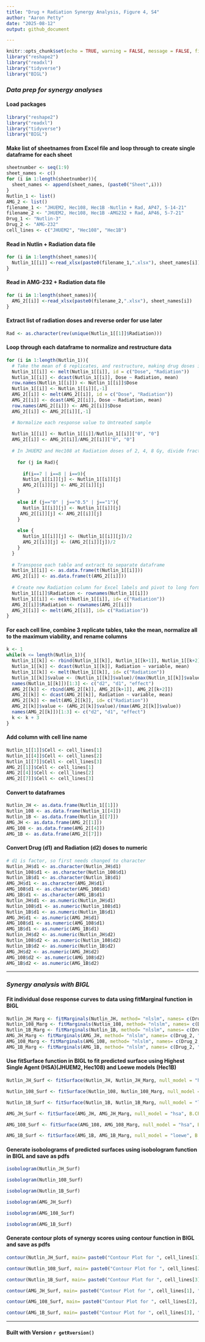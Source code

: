 ```yaml
---
title: "Drug + Radiation Synergy Analysis, Figure 4, S4"
author: "Aaron Petty"
date: "2025-08-12"
output: github_document

---
```


```r
knitr::opts_chunk$set(echo = TRUE, warning = FALSE, message = FALSE, fig.path = 'Figs/')
library("reshape2")
library("readxl")
library("tidyverse")
library("BIGL")
```

### *Data prep for synergy analyses*

#### Load packages
```r
library("reshape2")
library("readxl")
library("tidyverse")
library("BIGL")
```
#### Make list of sheetnames from Excel file and loop through to create single dataframe for each sheet 
```r
sheetnumber <- seq(1:9)
sheet_names <- c()
for (i in 1:length(sheetnumber)){
  sheet_names <- append(sheet_names, (paste0("Sheet",i)))
}
Nutlin_1 <- list()
AMG_2 <- list()
filename_1 <- "JHUEM2, Hec108, Hec1B -Nutlin + Rad, AP47, 5-14-21"
filename_2 <- "JHUEM2, Hec108, Hec1B -AMG232 + Rad, AP46, 5-7-21"
Drug_1 <- "Nutlin-3"
Drug_2 <- "AMG-232"
cell_lines <- c("JHUEM2", "Hec108", "Hec1B")
```
#### Read in Nutlin + Radiation data file
```r
for (i in 1:length(sheet_names)){
  Nutlin_1[[i]] <-read_xlsx(paste0(filename_1,".xlsx"), sheet_names[i])
}
```
#### Read in AMG-232 + Radiation data file
```r
for (i in 1:length(sheet_names)){
  AMG_2[[i]] <-read_xlsx(paste0(filename_2,".xlsx"), sheet_names[i])
}
```
#### Extract list of radiation doses and reverse order for use later
```r
Rad <- as.character(rev(unique(Nutlin_1[[1]]$Radiation)))
```
#### Loop through each dataframe to normalize and restructure data 

```r

for (i in 1:length(Nutlin_1)){
  # Take the mean of 6 replicates, and restructure, making drug doses into     rownames 
  Nutlin_1[[i]] <- melt(Nutlin_1[[i]], id = c("Dose", "Radiation"))
  Nutlin_1[[i]] <- dcast(Nutlin_1[[i]], Dose ~ Radiation, mean)
  row.names(Nutlin_1[[i]]) <- Nutlin_1[[i]]$Dose
  Nutlin_1[[i]] <- Nutlin_1[[i]][,-1]
  AMG_2[[i]] <- melt(AMG_2[[i]], id = c("Dose", "Radiation"))
  AMG_2[[i]] <- dcast(AMG_2[[i]], Dose ~ Radiation, mean)
  row.names(AMG_2[[i]]) <- AMG_2[[i]]$Dose
  AMG_2[[i]] <- AMG_2[[i]][,-1]

  # Normalize each response value to Untreated sample
  
  Nutlin_1[[i]] <- Nutlin_1[[i]]/Nutlin_1[[i]]["0", "0"]
  AMG_2[[i]] <- AMG_2[[i]]/AMG_2[[i]]["0", "0"]
  
  # In JHUEM2 and Hec108 at Radiation doses of 2, 4, 8 Gy, divide fraction surviving by 2 because plated at twice the density
  
    for (j in Rad){
    
      if(i==7 | i==8 | i==9){
      Nutlin_1[[i]][j] <- Nutlin_1[[i]][j]
      AMG_2[[i]][j] <- AMG_2[[i]][j]
    }
      
    else if (j=="0" | j=="0.5" | j=="1"){
      Nutlin_1[[i]][j] <- Nutlin_1[[i]][j]
     AMG_2[[i]][j] <- AMG_2[[i]][j]
    }
    
    else {
      Nutlin_1[[i]][j] <- (Nutlin_1[[i]][j])/2
      AMG_2[[i]][j] <- (AMG_2[[i]][j])/2
    }
  }
  
  # Transpose each table and extract to separate dataframe
  Nutlin_1[[i]] <- as.data.frame(t(Nutlin_1[[i]]))
  AMG_2[[i]] <- as.data.frame(t(AMG_2[[i]]))
  
  # Create new Radiation column for Excel labels and pivot to long form
  Nutlin_1[[i]]$Radiation <- rownames(Nutlin_1[[i]])
  Nutlin_1[[i]] <- melt(Nutlin_1[[i]], id= c("Radiation"))
  AMG_2[[i]]$Radiation <- rownames(AMG_2[[i]])
  AMG_2[[i]] <- melt(AMG_2[[i]], id= c("Radiation"))
}
```

#### For each cell line, combine 3 replicate tables, take the mean, normalize all to the maximum viability, and rename columns
```r
k <- 1
while(k <= length(Nutlin_1)){
  Nutlin_1[[k]] <- rbind(Nutlin_1[[k]], Nutlin_1[[k+1]], Nutlin_1[[k+2]])
  Nutlin_1[[k]] <- dcast(Nutlin_1[[k]], Radiation ~ variable, mean)
  Nutlin_1[[k]] <- melt(Nutlin_1[[k]], id= c("Radiation"))
  Nutlin_1[[k]]$value <- (Nutlin_1[[k]]$value)/(max(Nutlin_1[[k]]$value))
  names(Nutlin_1[[k]])[1:3] <- c("d2", "d1", "effect")
  AMG_2[[k]] <- rbind(AMG_2[[k]], AMG_2[[k+1]], AMG_2[[k+2]])
  AMG_2[[k]] <- dcast(AMG_2[[k]], Radiation ~ variable, mean)
  AMG_2[[k]] <- melt(AMG_2[[k]], id= c("Radiation"))
  AMG_2[[k]]$value <- (AMG_2[[k]]$value)/(max(AMG_2[[k]]$value))
  names(AMG_2[[k]])[1:3] <- c("d2", "d1", "effect")
  k <- k + 3
}
```
#### Add column with cell line name
```r
Nutlin_1[[1]]$Cell <- cell_lines[1]
Nutlin_1[[4]]$Cell <- cell_lines[2]
Nutlin_1[[7]]$Cell <- cell_lines[3]
AMG_2[[1]]$Cell <- cell_lines[1]
AMG_2[[4]]$Cell <- cell_lines[2]
AMG_2[[7]]$Cell <- cell_lines[3]
```

#### Convert to dataframes
```r
Nutlin_JH <- as.data.frame(Nutlin_1[[1]])
Nutlin_108 <- as.data.frame(Nutlin_1[[4]])
Nutlin_1B <- as.data.frame(Nutlin_1[[7]])
AMG_JH <- as.data.frame(AMG_2[[1]])
AMG_108 <- as.data.frame(AMG_2[[4]])
AMG_1B <- as.data.frame(AMG_2[[7]])
```

#### Convert Drug (d1) and Radiation (d2) doses to numeric 

```r
# d1 is factor, so first needs changed to character
Nutlin_JH$d1 <- as.character(Nutlin_JH$d1)
Nutlin_108$d1 <- as.character(Nutlin_108$d1)
Nutlin_1B$d1 <- as.character(Nutlin_1B$d1)
AMG_JH$d1 <- as.character(AMG_JH$d1)
AMG_108$d1 <- as.character(AMG_108$d1)
AMG_1B$d1 <- as.character(AMG_1B$d1)
Nutlin_JH$d1 <- as.numeric(Nutlin_JH$d1)
Nutlin_108$d1 <- as.numeric(Nutlin_108$d1)
Nutlin_1B$d1 <- as.numeric(Nutlin_1B$d1)
AMG_JH$d1 <- as.numeric(AMG_JH$d1)
AMG_108$d1 <- as.numeric(AMG_108$d1)
AMG_1B$d1 <- as.numeric(AMG_1B$d1)
Nutlin_JH$d2 <- as.numeric(Nutlin_JH$d2)
Nutlin_108$d2 <- as.numeric(Nutlin_108$d2)
Nutlin_1B$d2 <- as.numeric(Nutlin_1B$d2)
AMG_JH$d2 <- as.numeric(AMG_JH$d2)
AMG_108$d2 <- as.numeric(AMG_108$d2)
AMG_1B$d2 <- as.numeric(AMG_1B$d2)
```

---

### *Synergy analysis with BIGL*
#### Fit individual dose response curves to data using fitMarginal function in BIGL
```r
Nutlin_JH_Marg <- fitMarginals(Nutlin_JH, method= "nlslm", names= c(Drug_1, "Radiation"))
Nutlin_108_Marg <- fitMarginals(Nutlin_108, method= "nlslm", names= c(Drug_1, "Radiation"))
Nutlin_1B_Marg <- fitMarginals(Nutlin_1B, method= "nlslm", names= c(Drug_1, "Radiation"))
AMG_JH_Marg <- fitMarginals(AMG_JH, method= "nlslm", names= c(Drug_2, "Radiation"))
AMG_108_Marg <- fitMarginals(AMG_108, method= "nlslm", names= c(Drug_2, "Radiation"))
AMG_1B_Marg <- fitMarginals(AMG_1B, method= "nlslm", names= c(Drug_2, "Radiation"))
```

#### Use fitSurface function in BIGL to fit predicted surface using Highest Single Agent (HSA)(JHUEM2, Hec108) and Loewe models (Hec1B)
```r
Nutlin_JH_Surf <- fitSurface(Nutlin_JH, Nutlin_JH_Marg, null_model = "hsa", B.CP = 50, statistic = "both")

Nutlin_108_Surf <- fitSurface(Nutlin_108, Nutlin_108_Marg, null_model = "hsa", B.CP = 50, statistic = "both")

Nutlin_1B_Surf <- fitSurface(Nutlin_1B, Nutlin_1B_Marg, null_model = "loewe", B.CP = 50, statistic = "both")

AMG_JH_Surf <- fitSurface(AMG_JH, AMG_JH_Marg, null_model = "hsa", B.CP = 50, statistic = "both")

AMG_108_Surf <- fitSurface(AMG_108, AMG_108_Marg, null_model = "hsa", B.CP = 50, statistic = "both")

AMG_1B_Surf <- fitSurface(AMG_1B, AMG_1B_Marg, null_model = "loewe", B.CP = 50, statistic = "both")
```

#### Generate isobolograms of predicted surfaces using isobologram function in BIGL and save as pdfs
```r
isobologram(Nutlin_JH_Surf)

isobologram(Nutlin_108_Surf)

isobologram(Nutlin_1B_Surf)

isobologram(AMG_JH_Surf)

isobologram(AMG_108_Surf)

isobologram(AMG_1B_Surf)
```

#### Generate contour plots of synergy scores using contour function in BIGL and save as pdfs
```r
contour(Nutlin_JH_Surf, main= paste0("Contour Plot for ", cell_lines[1], " MaxR"))

contour(Nutlin_108_Surf, main= paste0("Contour Plot for ", cell_lines[2], " MaxR"))

contour(Nutlin_1B_Surf, main= paste0("Contour Plot for ", cell_lines[3], " MaxR"))

contour(AMG_JH_Surf, main= paste0("Contour Plot for ", cell_lines[1], " MaxR"))

contour(AMG_108_Surf, main= paste0("Contour Plot for ", cell_lines[2], " MaxR"))

contour(AMG_1B_Surf, main= paste0("Contour Plot for ", cell_lines[3], " MaxR"))
```

---

#### **Built with Version `r getRversion()`**
